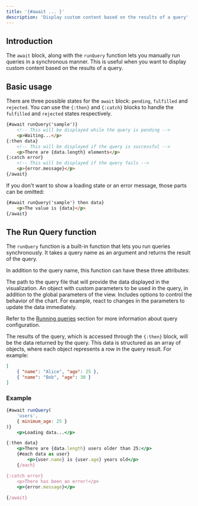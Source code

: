 ```yaml
---
title: '{#await ... }'
description: 'Display custom content based on the results of a query'
---
```


## Introduction

The `await` block, along with the `runQuery` function lets you manually run queries in a synchronous manner. This is useful when you want to display custom content based on the results of a query.

## Basic usage

There are three possible states for the `await` block: `pending`, `fulfilled` and `rejected`. You can use the `{:then}` and `{:catch}` blocks to handle the `fulfilled` and `rejected` states respectively.

```html
{#await runQuery('sample')}
	<!-- This will be displayed while the query is pending -->
	<p>Waiting...</p>
{:then data}
	<!-- This will be displayed if the query is successful -->
	<p>There are {data.length} elements</p>
{:catch error}
	<!-- This will be displayed if the query fails -->
	<p>{error.message}</p>
{/await}
```

If you don't want to show a loading state or an error message, those parts can be omitted:

```html
{#await runQuery('sample') then data}
	<p>The value is {data}</p>
{/await}
```

## The Run Query function
The `runQuery` function is a built-in function that lets you run queries synchronously. It takes a query name as an argument and returns the result of the query.

In addition to the query name, this function can have these three attributes:

<ParamField path="query" type="string" required>
	The path to the query file that will provide the data displayed in the visualization.
</ParamField>

<ParamField path="inlineParams" type="object">
	An object with custom parameters to be used in the query, in addition to the global parameters of the view.
</ParamField>

<ParamField path="opts" type="object">
	Includes options to control the behavior of the chart. For example, react to changes in the parameters to update the data immediately.
</ParamField>

Refer to the [Running queries](/views/basics/running-queries) section for more information about query configuration.

The results of the query, which is accessed through the `{:then}` block, will be the data returned by the query. This data is structured as an array of objects, where each object represents a row in the query result. For example:
```json
[
	{ "name": "Alice", "age": 25 },
	{ "name": "Bob", "age": 30 }
]
```

### Example

```jsx
{#await runQuery(
	'users',
	{ minimum_age: 25 }
)}
	<p>Loading data...</p>

{:then data}
	<p>There are {data.length} users older than 25:</p>
	{#each data as user}
		<p>{user.name} is {user.age} years old</p>
	{/each}

{:catch error}
	<p>There has been an error!</p>
	<p>{error.message}</p>
	
{/await}
```